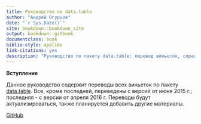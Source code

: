 ```yaml
--- 
title: Руководство по data.table
author: "Андрей Огурцов"
date: "`r Sys.Date()`"
site: bookdown::bookdown_site
output: bookdown::gitbook
documentclass: book
biblio-style: apalike
link-citations: yes
description: "Руководство по пакету data.table: перевод виньеток, справочная иформация."
---
```


**Вступление**

Данное руководство содержит переводы всех виньеток по пакету [data.table](https://github.com/Rdatatable/data.table/wiki). Все, кроме последней, переведены с версий от июня 2015 г.; последняя - с версии от апреля 2016 г. Переводы будут актуализироваться, также планируется добавить другие материалы.

[GitHub](https://github.com/statist-bhfz/data.table_doc_ru)






